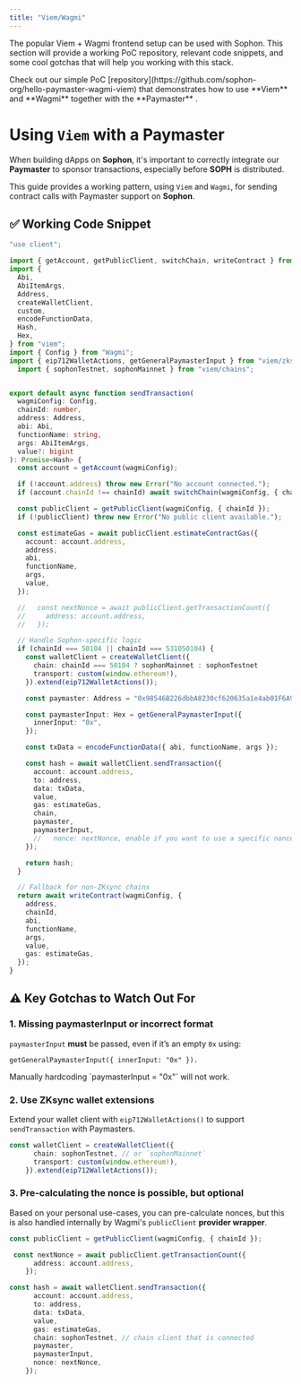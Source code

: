 ```yaml
---
title: "Viem/Wagmi"
---
```


The popular Viem \+ Wagmi frontend setup can be used with Sophon. This section will provide a working PoC repository, relevant code snippets, and some cool gotchas that will help you working with this stack.

<Check>
  Check out our simple PoC [repository](https://github.com/sophon-org/hello-paymaster-wagmi-viem) that demonstrates how to use **Viem** and **Wagmi** together with the **Paymaster** .
</Check>

# Using `Viem` with a Paymaster

When building dApps on **Sophon**, it's important to correctly integrate our **Paymaster** to sponsor transactions, especially before **SOPH** is distributed.

This guide provides a working pattern, using `Viem` and `Wagmi`, for sending contract calls with Paymaster support on **Sophon**.

## ✅ Working Code Snippet

```ts
"use client";

import { getAccount, getPublicClient, switchChain, writeContract } from "@wagmi/core";
import {
  Abi,
  AbiItemArgs,
  Address,
  createWalletClient,
  custom,
  encodeFunctionData,
  Hash,
  Hex,
} from "viem";
import { Config } from "Wagmi";
import { eip712WalletActions, getGeneralPaymasterInput } from "viem/zksync";
  import { sophonTestnet, sophonMainnet } from "viem/chains";


export default async function sendTransaction(
  wagmiConfig: Config,
  chainId: number,
  address: Address,
  abi: Abi,
  functionName: string,
  args: AbiItemArgs,
  value?: bigint
): Promise<Hash> {
  const account = getAccount(wagmiConfig);

  if (!account.address) throw new Error("No account connected.");
  if (account.chainId !== chainId) await switchChain(wagmiConfig, { chainId });

  const publicClient = getPublicClient(wagmiConfig, { chainId });
  if (!publicClient) throw new Error("No public client available.");

  const estimateGas = await publicClient.estimateContractGas({
    account: account.address,
    address,
    abi,
    functionName,
    args,
    value,
  });

  //   const nextNonce = await publicClient.getTransactionCount({
  //     address: account.address,
  //   });

  // Handle Sophon-specific logic
  if (chainId === 50104 || chainId === 531050104) {
    const walletClient = createWalletClient({
      chain: chainId === 50104 ? sophonMainnet : sophonTestnet
      transport: custom(window.ethereum!),
    }).extend(eip712WalletActions());

    const paymaster: Address = "0x98546B226dbbA8230cf620635a1e4ab01F6A99B2";

    const paymasterInput: Hex = getGeneralPaymasterInput({
      innerInput: "0x",
    });

    const txData = encodeFunctionData({ abi, functionName, args });

    const hash = await walletClient.sendTransaction({
      account: account.address,
      to: address,
      data: txData,
      value,
      gas: estimateGas,
      chain,
      paymaster,
      paymasterInput,
      //   nonce: nextNonce, enable if you want to use a specific nonce
    });

    return hash;
  }

  // Fallback for non-ZKsync chains
  return await writeContract(wagmiConfig, {
    address,
    chainId,
    abi,
    functionName,
    args,
    value,
    gas: estimateGas,
  });
}
```

## **⚠️ Key Gotchas to Watch Out For**

### **1. Missing paymasterInput or incorrect format**

`paymasterInput` **must** be passed, even if it’s an empty `0x` using:

```
getGeneralPaymasterInput({ innerInput: "0x" }).
```

<Warning>
  Manually hardcoding `paymasterInput = "0x"` will not work.
</Warning>

### **2. Use ZKsync wallet extensions**

Extend your wallet client with `eip712WalletActions()` to support `sendTransaction` with Paymasters.

```typescript
const walletClient = createWalletClient({
      chain: sophonTestnet, // or `sophonMainnet`
      transport: custom(window.ethereum!),
    }).extend(eip712WalletActions());
```

### **3. Pre-calculating the nonce is possible, but optional**

Based on your personal use-cases, you can pre-calculate nonces, but this is also handled internally by Wagmi's `publicClient` **provider wrapper**.

```typescript
const publicClient = getPublicClient(wagmiConfig, { chainId });

 const nextNonce = await publicClient.getTransactionCount({
      address: account.address,
    });

const hash = await walletClient.sendTransaction({
      account: account.address,
      to: address,
      data: txData,
      value,
      gas: estimateGas,
      chain: sophonTestnet, // chain client that is connected
      paymaster,
      paymasterInput,
      nonce: nextNonce,
    });
```